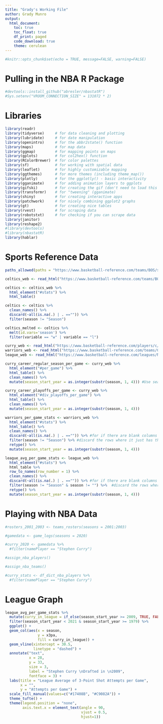 ```yaml
---
title: "Grady's Working File"
author: Grady Munro
output: 
  html_document:
    toc: true
    toc_float: true
    df_print: paged
    code_download: true
    theme: cerulean
---
```


```r
#knitr::opts_chunk$set(echo = TRUE, message=FALSE, warning=FALSE)
```

# Pulling in the NBA R Package

```r
#devtools::install_github("abresler/nbastatR")
#Sys.setenv("VROOM_CONNECTION_SIZE" = 131072 * 2)
```

# Libraries

```r
library(readr)
library(tidyverse)     # for data cleaning and plotting
library(lubridate)     # for date manipulation
library(openintro)     # for the abbr2state() function
library(maps)          # for map data
library(ggmap)         # for mapping points on maps
library(gplots)        # for col2hex() function
library(RColorBrewer)  # for color palettes
library(sf)            # for working with spatial data
library(leaflet)       # for highly customizable mapping
library(ggthemes)      # for more themes (including theme_map())
library(plotly)        # for the ggplotly() - basic interactivity
library(gganimate)     # for adding animation layers to ggplots
library(gifski)        # for creating the gif (don't need to load this library every time,but need it installed)
library(transformr)    # for "tweening" (gganimate)
library(shiny)         # for creating interactive apps
library(patchwork)     # for nicely combining ggplot2 graphs  
library(gt)            # for creating nice tables
library(rvest)         # for scraping data
library(robotstxt)     # for checking if you can scrape data
library(janitor)
library(reshape2)
#library(devtools)
#library(nbastatR)
library(hablar)
```

# Sports Reference Data

```r
paths_allowed(paths = "https://www.basketball-reference.com/teams/BOS/stats_per_game_totals.html")

celtics_web <- read_html("https://www.basketball-reference.com/teams/BOS/stats_per_game_totals.html")

celtics <- celtics_web %>% 
  html_element("#stats") %>% 
  html_table()

celtics <- celtics %>% 
  clean_names() %>% 
  discard(~all(is.na(.) | . =="")) %>% 
  filter(season != "Season")

celtics_melted <- celtics %>%
  melt(id.vars='season') %>% 
  filter(variable == "w" | variable == "l")

```

```r
curry_web <- read_html("https://www.basketball-reference.com/players/c/curryst01.html")
warriors_web <- read_html("https://www.basketball-reference.com/teams/GSW/stats_per_game_totals.html")
league_web <- read_html("https://www.basketball-reference.com/leagues/NBA_stats_per_game.html")

curry_career_regular_season_per_game <- curry_web %>% 
  html_element("#per_game") %>% 
  html_table() %>% 
  clean_names() %>% 
  mutate(season_start_year = as.integer(substr(season, 1, 4))) #Use season_start_year if you want to calculate

curry_career_playoffs_per_game <- curry_web %>% 
  html_element("#div_playoffs_per_game") %>% 
  html_table() %>% 
  clean_names() %>% 
  mutate(season_start_year = as.integer(substr(season, 1, 4)))

warriors_per_game_stats <- warriors_web %>% 
  html_element("#stats") %>% 
  html_table() %>% 
  clean_names() %>% 
  discard(~all(is.na(.) | . =="")) %>% #for if there are blank columns
  filter(season != "Season") %>% #discard the rows where it just has the names
  retype() %>% 
  mutate(season_start_year = as.integer(substr(season, 1, 4)))

league_avg_per_game_stats <- league_web %>% 
  html_element("#stats") %>% 
  html_table %>% 
  row_to_names(row_number = 1) %>%  
  clean_names() %>% 
  discard(~all(is.na(.) | . =="")) %>% #for if there are blank columns
  filter(season != "Season" & season != "") %>%  #discard the rows where it just has the names
  retype() %>% 
  mutate(season_start_year = as.integer(substr(season, 1, 4)))
```



# Playing with NBA Data

```r
#rosters_2001_2003 <- teams_rosters(seasons = 2001:2003)
```

```r
#gamedata <- game_logs(seasons = 2020)

#curry_2020 <- gamedata %>% 
  #filter(namePlayer == "Stephen Curry")
```

```r
#assign_nba_players()

#assign_nba_teams()

#curry_stats <- df_dict_nba_players %>% 
  #filter(namePlayer == "Stephen Curry")
```

# League Graph

```r
league_avg_per_game_stats %>% 
  mutate(curry_in_league = if_else(season_start_year >= 2009, TRUE, FALSE)) %>% 
  filter(season_start_year < 2021 & season_start_year >= 1979) %>% 
  ggplot() +
  geom_col(aes(x = season,
               y = x3pa,
               fill = curry_in_league)) +
  geom_vline(xintercept = 30.5,
             linetype = "dashed") +
  annotate("text",
           x = 28,
           y = 33,
           size = 3,
           label = "Stephen Curry \nDrafted in \n2009",
           fontface = 3) +
  labs(title = "League Average of 3-Point Shot Attempts per Game",
       x = "",
       y = "Attempts per Game") +
  scale_fill_manual(values=c("#17408B", "#C9082A")) +
  theme_tufte() +
  theme(legend.position = "none",
        axis.text.x = element_text(angle = 90, 
                                   vjust = 0.5, 
                                   hjust=1))
```




